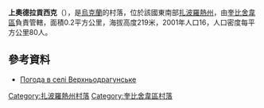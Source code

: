 {{coord|47|18|11|N|36|26|29|E|scale:100000|display=title}}

'''上奧德拉貢西克'''（{{lang-uk|Верхньодрагунське}}），是[[烏克蘭|烏克蘭]]的村落，位於該國東南部[[扎波羅熱州|扎波羅熱州]]，由[[奎比舍韋區|奎比舍韋區]]負責管轄，面積0.2平方公里，海拔高度219米，2001年人口16，人口密度每平方公里80人。

==參考資料==
* [http://weather.in.ua/ua/zaporozhskaja/3250 Погода в селі Верхньодрагунське] {{Wayback|url=http://weather.in.ua/ua/zaporozhskaja/3250 |date=20181212054232 }}

[[Category:扎波羅熱州村落|Category:扎波羅熱州村落]]
[[Category:奎比舍韋區村落|Category:奎比舍韋區村落]]


{{Zaporizhia-geo-stub}}
